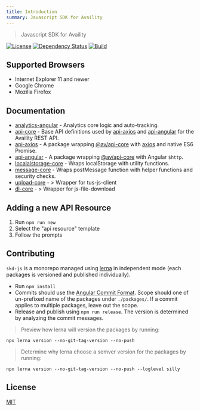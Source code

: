 ```yaml
---
title: Introduction
summary: Javascript SDK for Availity
---
```


> Javascript SDK for Availity

[![License](https://img.shields.io/badge/license-MIT-blue.svg?style=for-the-badge&logo=MIT)](http://opensource.org/licenses/MIT)
[![Dependency Status](https://img.shields.io/david/dev/Availity/sdk-js.svg?style=for-the-badge)](https://david-dm.org/Availity/sdk-js)
[![Build](https://img.shields.io/travis/Availity/sdk-js.svg?style=for-the-badge&label=build)](https://travis-ci.org/Availity/sdk-js)

## Supported Browsers

- Internet Explorer 11 and newer
- Google Chrome
- Mozilla Firefox

## Documentation

- [analytics-angular](packages/analytics-core/README.md) - Analytics core logic and auto-tracking.
- [api-core](packages/api-core/README.md) - Base API definitions used by [api-axios](packages/api-axios/README.md) and [api-angular](api-angular/README.md) for the Availity REST API.
- [api-axios](packages/api-axios/README.md) - A package wrapping [@av/api-core](../api-core/README.md) with [axios](https://github.com/axios/axios) and native ES6 Promise.
- [api-angular](packages/api-angular/README.md) - A package wrapping [@av/api-core](../api-core/README.md) with Angular `$http`.
- [localalstorage-core](packages/localstorage-core/README.md) - Wraps localStorage with utility functions.
- [message-core](packages/message-core/README.md) - Wraps postMessage function with helper functions and security checks.
- [upload-core](packages/upload-core/README.md) - > Wrapper for tus-js-client
- [dl-core](packages/dl-core/README.md) - > Wrapper for js-file-download

## Adding a new API Resource

1. Run `npm run new`
2. Select the "api resource" template
3. Follow the prompts

## Contributing

`skd-js` is a monorepo managed using [lerna](https://github.com/lerna/lerna) in independent mode (each packages is versioned and published individually).

- Run `npm install`
- Commits should use the [Angular Commit Format](https://github.com/angular/angular.js/blob/master/DEVELOPERS.md#type). Scope should one of un-prefixed name of the packages under `./packages/`. If a commit applies to multiple packages, leave out the scope.
- Release and publish using `npm run release`. The version is determined by analyzing the commit messages.

> Preview how lerna will version the packages by running:

```shell
npx lerna version --no-git-tag-version --no-push
```

> Determine why lerna choose a semver version for the packages by running:

```shell
npx lerna version --no-git-tag-version --no-push --loglevel silly
```

## License

[MIT](./LICENSE)

